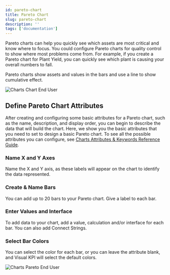 ```yaml
---
id: pareto-chart
title: Pareto Chart
slug: pareto-chart
description: ''
tags: ['documentation']
---
```



Pareto charts can help you quickly see which assets are most critical and know where to focus. You could configure Pareto charts for quality control to show where most problems come from. For example, if you create a Pareto chart for Plant Yield, you can quickly see which plant is causing your overall numbers to fall.

Pareto charts show assets and values in the bars and use a line to show cumulative effect.

<Image
  src="media/designer/authoring/charts/charts-gantt-enduser.png"
  alt="Charts Chart End User"
/>

## Define Pareto Chart Attributes

After creating and configuring some basic attributes for a Pareto chart, such as the name, description, and display order, you can begin to describe the data that will build the chart. Here, we show you the basic attributes that you need to set to design a basic Pareto chart. To see all the possible attributes you can configure, see [Charts Attributes & Keywords Reference Guide](/reference/visual-kpi-designer/attributes-and-keywords/pareto-charts).

### Name X and Y Axes

Name the X and Y axis, as these labels will appear on the chart to identify the data represented.

### Create & Name Bars

You can add up to 20 bars to your Pareto chart. Give a label to each bar.

### Enter Values and Interface

To add data to your chart, add a value, calculation and/or interface for each bar. You can also add Connect Strings.

### Select Bar Colors

You can select the color for each bar, or you can leave the attribute blank, and Visual KPI will select the default colors.

<Image
  src="media/designer/authoring/charts/charts-pareto-worksheet.png"
  alt="Charts Pareto End User"
/>
